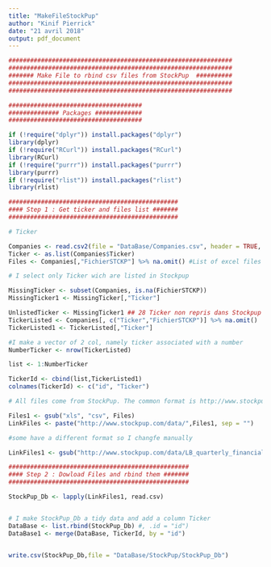 ```yaml
---
title: "MakeFileStockPup"
author: "Kinif Pierrick"
date: "21 avril 2018"
output: pdf_document
---
```

```r



##############################################################
##############################################################
####### Make File to rbind csv files from StockPup  ##########
##############################################################
##############################################################

#####################################
############## Packages #############
#####################################

if (!require("dplyr")) install.packages("dplyr")
library(dplyr)
if (!require("RCurl")) install.packages("RCurl")
library(RCurl)
if (!require("purrr")) install.packages("purrr")
library(purrr)
if (!require("rlist")) install.packages("rlist")
library(rlist)

###############################################
#### Step 1 : Get ticker and files list #######
###############################################

# Ticker 

Companies <- read.csv2(file = "DataBase/Companies.csv", header = TRUE, stringsAsFactors = FALSE)
Ticker <- as.list(Companies$Ticker)
Files <- Companies[,"FichierSTCKP"] %>% na.omit() #List of excel files // na.omit as Stockpup do not have data for all companies

# I select only Ticker wich are listed in Stockpup

MissingTicker <- subset(Companies, is.na(FichierSTCKP)) 
MissingTicker1 <- MissingTicker[,"Ticker"]

UnlistedTicker <- MissingTicker1 ## 28 Ticker non repris dans Stockpup
TickerListed <- Companies[, c("Ticker","FichierSTCKP")] %>% na.omit()
TickerListed1 <- TickerListed[,"Ticker"]

#I make a vector of 2 col, namely ticker associated with a number 
NumberTicker <- nrow(TickerListed)

list <- 1:NumberTicker

TickerId <- cbind(list,TickerListed1)
colnames(TickerId) <- c("id", "Ticker")

# All files come from StockPup. The common format is http://www.stockpup.com/data/A_quarterly_financial_data.csv. So I create a vector containing this format for all Ticker  /// CSV Format :)

Files1 <- gsub("xls", "csv", Files)
LinkFiles <- paste("http://www.stockpup.com/data/",Files1, sep = "")

#some have a different format so I changfe manually

LinkFiles1 <- gsub("http://www.stockpup.com/data/LB_quarterly_financial_data.csv","http://www.stockpup.com/data/LTD_quarterly_financial_data.csv", LinkFiles)

##################################################
#### Step 2 : Dowload Files and rbind them #######
##################################################

StockPup_Db <- lapply(LinkFiles1, read.csv)


# I make StockPup_Db a tidy data and add a column Ticker 
DataBase <- list.rbind(StockPup_Db) #, .id = "id")
DataBase1 <- merge(DataBase, TickerId, by = "id")


write.csv(StockPup_Db,file = "DataBase/StockPup/StockPup_Db")


```

